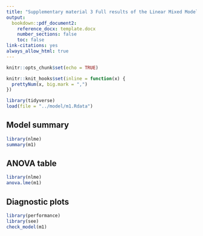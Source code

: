 ```yaml
---
title: "Supplementary material 3 Full results of the Linear Mixed Model"
output:
  bookdown::pdf_document2:
    reference_docx: template.docx
    number_sections: false
    toc: false
link-citations: yes
always_allow_html: true
---
```


```r
knitr::opts_chunk$set(echo = TRUE)
```

```r
knitr::knit_hooks$set(inline = function(x) {
  prettyNum(x, big.mark = ",")
})
```

```r
library(tidyverse)
load(file = "../model/m1.Rdata")
```

## Model summary

```r
library(nlme)
summary(m1)
```

## ANOVA table

```r
library(nlme)
anova.lme(m1)
```

## Diagnostic plots

```r
library(performance)
library(see)
check_model(m1)
```